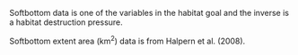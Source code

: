Softbottom data is one of the variables in the habitat goal and the inverse is a habitat destruction pressure.

Softbottom extent area (km^2^) data is from Halpern et al. (2008).
